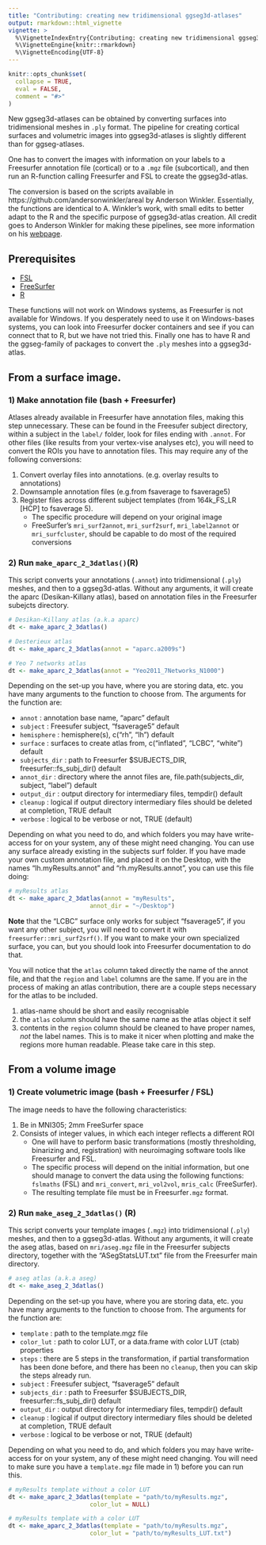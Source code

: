```yaml
---
title: "Contributing: creating new tridimensional ggseg3d-atlases"
output: rmarkdown::html_vignette
vignette: >
  %\VignetteIndexEntry{Contributing: creating new tridimensional ggseg3d-atlases}
  %\VignetteEngine{knitr::rmarkdown}
  %\VignetteEncoding{UTF-8}
---
```


```r
knitr::opts_chunk$set(
  collapse = TRUE,
  eval = FALSE,
  comment = "#>"
)
```


New ggseg3d-atlases can be obtained by converting surfaces into tridimensional meshes in `.ply` format. 
The pipeline for creating cortical surfaces and volumetric images into ggseg3d-atlases is slightly different than for ggseg-atlases. 

One has to convert the images with information on your labels to a Freesurfer annotation file (cortical) or to a `.mgz` file (subcortical), and then run an R-function calling Freesurfer and FSL to create the ggseg3d-atlas.

The conversion is based on the scripts available in https://github.com/andersonwinkler/areal by Anderson Winkler. 
Essentially, the functions are identical to A. Winkler's work, with small edits to better adapt to the R and the specific purpose of ggseg3d-atlas creation. 
All credit goes to Anderson Winkler for making these pipelines, see more information on his [webpage](https://brainder.org/research/brain-for-blender/). 

## Prerequisites 
- [FSL](https://fsl.fmrib.ox.ac.uk/fsl/fslwiki/)  
- [FreeSurfer](https://surfer.nmr.mgh.harvard.edu/)  
- [R](https://www.r-project.org/)  

These functions will not work on Windows systems, as Freesurfer is not available for Windows.
If you desperately need to use it on Windows-bases systems, you can look into Freesurfer docker containers and see if you can connect that to R, but we have not tried this. 
Finally one has to have R and the ggseg-family of packages to convert the `.ply` meshes into a ggseg3d-atlas. 

## From a surface image.

### 1)	Make annotation file (bash + Freesurfer)
Atlases already available in Freesurfer have annotation files, making this step unnecessary.
These can be found in the Freesufer subject directory, within a subject in the `label/` folder, look for files ending with `.annot`. 
For other files (like results from your vertex-vise analyses etc), you will need to convert the ROIs you have to annotation files.
This may require any of the following conversions: 

1.	Convert overlay files into annotations. (e.g. overlay results to annotations)  
2.	Downsample annotation files (e.g.from fsaverage to fsaverage5)  
3.	Register files across different subject templates (from 164k_FS_LR [HCP] to fsaverage 5). 
    - The specific procedure will depend on your original image  
    - FreeSurfer's `mri_surf2annot`, `mri_surf2surf`, `mri_label2annot` or `mri_surfcluster`, should be capable to do most of the required conversions  

### 2)	Run `make_aparc_2_3datlas()`(R)
This script converts your annotations (`.annot`) into tridimensional (`.ply`) meshes, and then to a ggseg3d-atlas.
Without any arguments, it will create the aparc (Desikan-Killany atlas), based on annotation files in the Freesurfer subejcts directory.

```r
# Desikan-Killany atlas (a.k.a aparc)
dt <- make_aparc_2_3datlas()

# Desterieux atlas
dt <- make_aparc_2_3datlas(annot = "aparc.a2009s")

# Yeo 7 networks atlas
dt <- make_aparc_2_3datlas(annot = "Yeo2011_7Networks_N1000")
```

Depending on the set-up you have, where you are storing data, etc. you have many arguments to the function to choose from.
The arguments for the function are:

- `annot` : annotation base name, "aparc" default   
- `subject` : Freesufer subject, "fsaverage5" default  
- `hemisphere` : hemisphere(s),  c("rh", "lh") default  
- `surface` : surfaces to create atlas from,  c("inflated", "LCBC", "white") default  
- `subjects_dir` : path to Freesurfer $SUBJECTS_DIR, freesurfer::fs_subj_dir() default  
- `annot_dir` : directory where the annot files are, file.path(subjects_dir, subject, "label") default  
- `output_dir` : output directory for intermediary files,  tempdir() default  
- `cleanup` : logical if output directory intermediary files should be deleted at completion, TRUE default  
- `verbose` : logical to be verbose or not, TRUE (default)

Depending on what you need to do, and which folders you may have write-access for on your system, any of these might need changing. 
You can use any surface already existing in the subjects surf folder. 
If you have made your own custom annotation file, and placed it on the Desktop, with the names "lh.myResults.annot" and
"rh.myResults.annot", you can use this file doing:

```r
# myResults atlas
dt <- make_aparc_2_3datlas(annot = "myResults", 
                       annot_dir = "~/Desktop")
```


**Note** that the "LCBC" surface only works for subject "fsaverage5", if you want any other subject, you will need to convert it with `freesurfer::mri_surf2srf()`. 
If you want to make your own specialized surface, you can, but you should look into Freesurfer documentation to do that.

You will notice that the `atlas` column taked directly the name of the annot file, and that the `region` and `label` columns are the same.
If you are in the process of making an atlas contribution, there are a couple steps necessary for the atlas to be included.

1) atlas-name should be short and easily recognisable  
2) the `atlas` column should have the same name as the atlas object it self  
3) contents in the `region` column should be cleaned to have proper names, _not_ the label names. This is to make it nicer when plotting and make the regions more human readable. Please take care in this step. 


## From a volume image
### 1)	Create volumetric image (bash + Freesurfer / FSL)
The image needs to have the following characteristics: 

1)	Be in MNI305; 2mm FreeSurfer space    
2)	Consists of integer values, in which each integer reflects a different ROI  
    - One will have to perform basic transformations (mostly thresholding, binarizing and, registration) with neuroimaging software tools like Freesurfer and FSL. 
    - The specific process will depend on the initial information, but one should manage to convert the data using the following functions: `fslmaths` (FSL) and `mri_convert`, `mri_vol2vol`, `mris_calc` (FreeSurfer). 
    - The resulting template file must be in Freesurfer`.mgz` format.

### 2)	Run `make_aseg_2_3datlas()` (R)

This script converts your template images (`.mgz`) into tridimensional (`.ply`) meshes, and then to a ggseg3d-atlas.
Without any arguments, it will create the aseg atlas, based on `mri/aseg.mgz` file in the Freesurfer subjects directory, together with the "ASegStatsLUT.txt" file from the Freesurfer main directory.

```r
# aseg atlas (a.k.a aseg)
dt <- make_aseg_2_3datlas()
```

Depending on the set-up you have, where you are storing data, etc. you have many arguments to the function to choose from.
The arguments for the function are:

- `template` : path to the template.mgz file
- `color_lut` : path to color LUT, or a data.frame with color LUT (ctab) properties
- `steps` : there are 5 steps in the transformation, if partial transformation has been done before, 
and there has been no `cleanup`, then you can skip the steps already run. 
- `subject` : Freesufer subject, "fsaverage5" default  
- `subjects_dir` : path to Freesurfer $SUBJECTS_DIR, freesurfer::fs_subj_dir() default  
- `output_dir` : output directory for intermediary files,  tempdir() default  
- `cleanup` : logical if output directory intermediary files should be deleted at completion, TRUE default  
- `verbose` : logical to be verbose or not, TRUE (default)

Depending on what you need to do, and which folders you may have write-access for on your system, any of these might need changing. 
You will need to make sure you have a `template.mgz` file made in 1) before you can run this. 

```r

# myResults template without a color LUT
dt <- make_aparc_2_3datlas(template = "path/to/myResults.mgz", 
                       color_lut = NULL)

# myResults template with a color LUT
dt <- make_aparc_2_3datlas(template = "path/to/myResults.mgz", 
                       color_lut = "path/to/myResults_LUT.txt")
```

